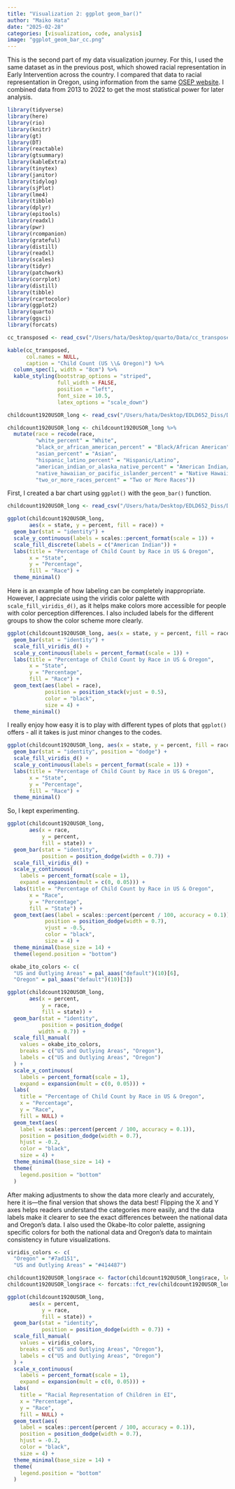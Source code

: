 ```yaml
---
title: "Visualization 2: ggplot geom_bar()"
author: "Maiko Hata"
date: "2025-02-28"
categories: [visualization, code, analysis]
image: "ggplot_geom_bar_cc.png"
---
```


This is the second part of my data visualization journey. For this, I used the same dataset as in the previous post, which showed racial representation in Early Intervention across the country. I compared that data to racial representation in Oregon, using information from the same [OSEP website](https://data.ed.gov/dataset/idea-section-618-data-products-static-tables-part-c). I combined data from 2013 to 2022 to get the most statistical power for later analysis.

```r
library(tidyverse)
library(here)
library(rio)
library(knitr)
library(gt)
library(DT)
library(reactable)
library(gtsummary)
library(kableExtra)
library(tinytex)
library(janitor)
library(tidylog)
library(sjPlot)
library(lme4)
library(tibble)
library(dplyr)
library(epitools)
library(readxl)
library(pwr)
library(rcompanion)
library(grateful)
library(distill)
library(readxl)
library(scales)
library(tidyr)
library(patchwork)
library(corrplot)
library(distill)
library(tibble)
library(rcartocolor)
library(ggplot2)
library(quarto)
library(ggsci)
library(forcats)
```

```r

cc_transposed <- read_csv("/Users/hata/Desktop/quarto/Data/cc_transposed.csv")
```

```r

kable(cc_transposed, 
      col.names = NULL, 
      caption = "Child Count (US \\& Oregon)") %>% 
  column_spec(1, width = "8cm") %>% 
  kable_styling(bootstrap_options = "striped", 
                full_width = FALSE, 
                position = "left", 
                font_size = 10.5, 
                latex_options = "scale_down")
```

```r

childcount1920USOR_long <- read_csv("/Users/hata/Desktop/EDLD652_Diss/Data/childcount1920USOR_long.csv")
```

```r

childcount1920USOR_long <- childcount1920USOR_long %>%
  mutate(race = recode(race,
         "white_percent" = "White",
         "black_or_african_american_percent" = "Black/African American",
         "asian_percent" = "Asian",
         "hispanic_latino_percent" = "Hispanic/Latino",
         "american_indian_or_alaska_native_percent" = "American Indian/Alaska Native",
         "native_hawaiian_or_pacific_islander_percent" = "Native Hawaiian/Pacific Islander",
         "two_or_more_races_percent" = "Two or More Races"))
```

First, I created a bar chart using `ggplot()` with the `geom_bar()` function.

```r

childcount1920USOR_long <- read_csv("/Users/hata/Desktop/EDLD652_Diss/Data/childcount1920USOR_long.csv")

```

```r
ggplot(childcount1920USOR_long, 
       aes(x = state, y = percent, fill = race)) +
  geom_bar(stat = "identity") + 
  scale_y_continuous(labels = scales::percent_format(scale = 1)) + 
  scale_fill_discrete(labels = c("American Indian")) +
  labs(title = "Percentage of Child Count by Race in US & Oregon",
       x = "State",
       y = "Percentage",
       fill = "Race") +
  theme_minimal() 
```

Here is an example of how labeling can be completely inappropriate. However, I appreciate using the viridis color palette with `scale_fill_viridis_d()`, as it helps make colors more accessible for people with color perception differences. I also included labels for the different groups to show the color scheme more clearly.

```r
ggplot(childcount1920USOR_long, aes(x = state, y = percent, fill = race)) +
  geom_bar(stat = "identity") + 
  scale_fill_viridis_d() +  
  scale_y_continuous(labels = percent_format(scale = 1)) +
  labs(title = "Percentage of Child Count by Race in US & Oregon",
       x = "State",
       y = "Percentage",
       fill = "Race") +
  geom_text(aes(label = race), 
            position = position_stack(vjust = 0.5), 
            color = "black", 
            size = 4) +
  theme_minimal()
```

I really enjoy how easy it is to play with different types of plots that `ggplot()` offers - all it takes is just minor changes to the codes.

```r
ggplot(childcount1920USOR_long, aes(x = state, y = percent, fill = race)) +
  geom_bar(stat = "identity", position = "dodge") +  
  scale_fill_viridis_d() +  
  scale_y_continuous(labels = percent_format(scale = 1)) +  
  labs(title = "Percentage of Child Count by Race in US & Oregon",
       x = "State",
       y = "Percentage",
       fill = "Race") +
  theme_minimal() 
```

So, I kept experimenting.

```r
ggplot(childcount1920USOR_long, 
       aes(x = race, 
           y = percent, 
           fill = state)) +
  geom_bar(stat = "identity", 
           position = position_dodge(width = 0.7)) +  
  scale_fill_viridis_d() +  
  scale_y_continuous(
    labels = percent_format(scale = 1), 
    expand = expansion(mult = c(0, 0.05))) +
  labs(title = "Percentage of Child Count by Race in US & Oregon",
       x = "Race",
       y = "Percentage",
       fill = "State") +
  geom_text(aes(label = scales::percent(percent / 100, accuracy = 0.1)), 
            position = position_dodge(width = 0.7), 
            vjust = -0.5,  
            color = "black", 
            size = 4) +
  theme_minimal(base_size = 14) +
  theme(legend.position = "bottom")  
```

```r
 okabe_ito_colors <- c(
  "US and Outlying Areas" = pal_aaas("default")(10)[6],      
  "Oregon" = pal_aaas("default")(10)[3])
```

```r
ggplot(childcount1920USOR_long, 
       aes(x = percent, 
           y = race, 
           fill = state)) + 
  geom_bar(stat = "identity", 
           position = position_dodge(
          width = 0.7)) +  
  scale_fill_manual(
    values = okabe_ito_colors, 
    breaks = c("US and Outlying Areas", "Oregon"),         
    labels = c("US and Outlying Areas", "Oregon")          
  ) +
  scale_x_continuous(
    labels = percent_format(scale = 1), 
    expand = expansion(mult = c(0, 0.05))) +
  labs(
    title = "Percentage of Child Count by Race in US & Oregon",
    x = "Percentage",
    y = "Race",
    fill = NULL) +
  geom_text(aes(
    label = scales::percent(percent / 100, accuracy = 0.1)), 
    position = position_dodge(width = 0.7), 
    hjust = -0.2,  
    color = "black", 
    size = 4) +  
  theme_minimal(base_size = 14) +
  theme(
    legend.position = "bottom"
  )
```

After making adjustments to show the data more clearly and accurately, here it is—the final version that shows the data best! Flipping the X and Y axes helps readers understand the categories more easily, and the data labels make it clearer to see the exact differences between the national data and Oregon's data. I also used the Okabe-Ito color palette, assigning specific colors for both the national data and Oregon's data to maintain consistency in future visualizations.

```r
viridis_colors <- c(
  "Oregon" = "#7ad151",               
  "US and Outlying Areas" = "#414487") 
```

```r
childcount1920USOR_long$race <- factor(childcount1920USOR_long$race, levels = sort(unique(childcount1920USOR_long$race)))
childcount1920USOR_long$race <- forcats::fct_rev(childcount1920USOR_long$race)
```

```r
ggplot(childcount1920USOR_long, 
       aes(x = percent, 
           y = race, 
           fill = state)) + 
  geom_bar(stat = "identity",
           position = position_dodge(width = 0.7)) +  
  scale_fill_manual(
    values = viridis_colors, 
    breaks = c("US and Outlying Areas", "Oregon"),         
    labels = c("US and Outlying Areas", "Oregon")          
  ) +
  scale_x_continuous(
    labels = percent_format(scale = 1), 
    expand = expansion(mult = c(0, 0.05))) +
  labs(
    title = "Racial Representation of Children in EI",
    x = "Percentage",
    y = "Race",
    fill = NULL) +
  geom_text(aes(
    label = scales::percent(percent / 100, accuracy = 0.1)), 
    position = position_dodge(width = 0.7), 
    hjust = -0.2,  
    color = "black", 
    size = 4) +  
  theme_minimal(base_size = 14) +
  theme(
    legend.position = "bottom"
  )
```

